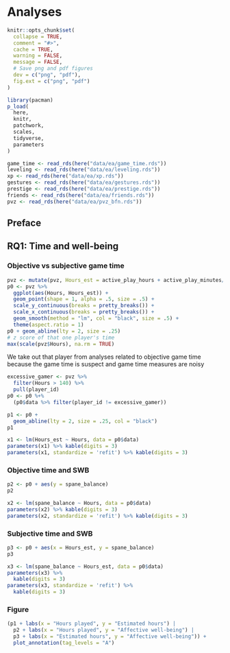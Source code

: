 # Analyses

```r
knitr::opts_chunk$set(
  collapse = TRUE,
  comment = "#>",
  cache = TRUE,
  warning = FALSE,
  message = FALSE,
  # Save png and pdf figures
  dev = c("png", "pdf"),
  fig.ext = c("png", "pdf")
)
```

```r
library(pacman)
p_load(
  here,
  knitr,
  patchwork,
  scales,
  tidyverse,
  parameters
)
```


```r
game_time <- read_rds(here("data/ea/game_time.rds"))
leveling <- read_rds(here("data/ea/leveling.rds"))
xp <- read_rds(here("data/ea/xp.rds"))
gestures <- read_rds(here("data/ea/gestures.rds"))
prestige <- read_rds(here("data/ea/prestige.rds"))
friends <- read_rds(here("data/ea/friends.rds"))
pvz <- read_rds(here("data/ea/pvz_bfn.rds"))
```

## Preface

## RQ1: Time and well-being

### Objective vs subjective game time

```r
pvz <- mutate(pvz, Hours_est = active_play_hours + active_play_minutes/60)
p0 <- pvz %>% 
  ggplot(aes(Hours, Hours_est)) +
  geom_point(shape = 1, alpha = .5, size = .5) +
  scale_y_continuous(breaks = pretty_breaks()) +
  scale_x_continuous(breaks = pretty_breaks()) +
  geom_smooth(method = "lm", col = "black", size = .5) +
  theme(aspect.ratio = 1)
p0 + geom_abline(lty = 2, size = .25)
# z score of that one player's time
max(scale(pvz$Hours), na.rm = TRUE)
```

We take out that player from analyses related to objective game time because the game time is suspect and game time measures are noisy

```r
excessive_gamer <- pvz %>% 
  filter(Hours > 140) %>% 
  pull(player_id)
p0 <- p0 %+% 
  (p0$data %>% filter(player_id != excessive_gamer))
```

```r
p1 <- p0 +
  geom_abline(lty = 2, size = .25, col = "black")
p1
```

```r
x1 <- lm(Hours_est ~ Hours, data = p0$data)
parameters(x1) %>% kable(digits = 3)
parameters(x1, standardize = 'refit') %>% kable(digits = 3)
```

### Objective time and SWB

```r
p2 <- p0 + aes(y = spane_balance)
p2
```

```r
x2 <- lm(spane_balance ~ Hours, data = p0$data)
parameters(x2) %>% kable(digits = 3)
parameters(x2, standardize = 'refit') %>% kable(digits = 3)
```

### Subjective time and SWB

```r
p3 <- p0 + aes(x = Hours_est, y = spane_balance)
p3
```

```r
x3 <- lm(spane_balance ~ Hours_est, data = p0$data)
parameters(x3) %>% 
  kable(digits = 3)
parameters(x3, standardize = 'refit') %>% 
  kable(digits = 3)
```

### Figure

```r
(p1 + labs(x = "Hours played", y = "Estimated hours") | 
  p2 + labs(x = "Hours played", y = "Affective well-being") | 
  p3 + labs(x = "Estimated hours", y = "Affective well-being")) +
  plot_annotation(tag_levels = "A")
```
